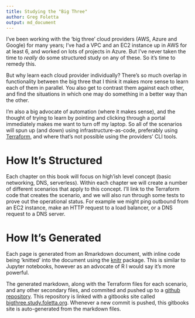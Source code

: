 ```yaml
---
title: Studying the "Big Three"
author: Greg Foletta
output: md_document
---
```


I've been working with the 'big three' cloud providers (AWS, Azure and Google) for many years; I've had a VPC and an EC2 instance up in AWS for at least 6, and worked on lots of projects in Azure. But I've never taken the time to *really* do some structured study on any of these. So it's time to remedy this.

But why learn each cloud provider individually? There's so much overlap in functionality between the big three that I think it makes more sense to learn each of them in parallel. You also get to contrast them against each other, and find the situations in which one may do something in a better way than the other.

I'm also a big advocate of automation (where it makes sense), and the thought of trying to learn by pointing and clicking through a portal immediately makes me want to turn off my laptop. So all of the scenarios will spun up (and down) using infrastructure-as-code, preferably using [Terraform](https://terraform.io), and where that's not possible using the providers' CLI tools.

# How It's Structured

Each chapter on this book will focus on high'ish level concept (basic networking, DNS, serverless). Within each chapter we will create a number of different scenarios that apply to this concept. I'll link to the Terraform code that creates the scenario, and we will also run through some tests to prove out the operational status. For example we might ping outbound from an EC2 instance, make an HTTP request to a load balancer, or a DNS request to a DNS server.

# How It's Generated

Each page is generated from an Rmarkdown document, with inline code being 'knitted' into the document using the [knitr](https://yihui.org/knitr/) package. This is similar to Jupyter notebooks, however as an advocate of R I would say it's more powerful.

The generated markdown, along with the Terraform files for each scenario, and any other secondary files, and commited and pushed up to a [github repository](https://github.com/gregfoletta/big_three/). This repository is linked with a gitbooks site called [bigthree.study.foletta.org](https://bigthree.study.foletta.org/). Whenever a new commit is pushed, this gitbooks site is auto-generated from the markdown files.
